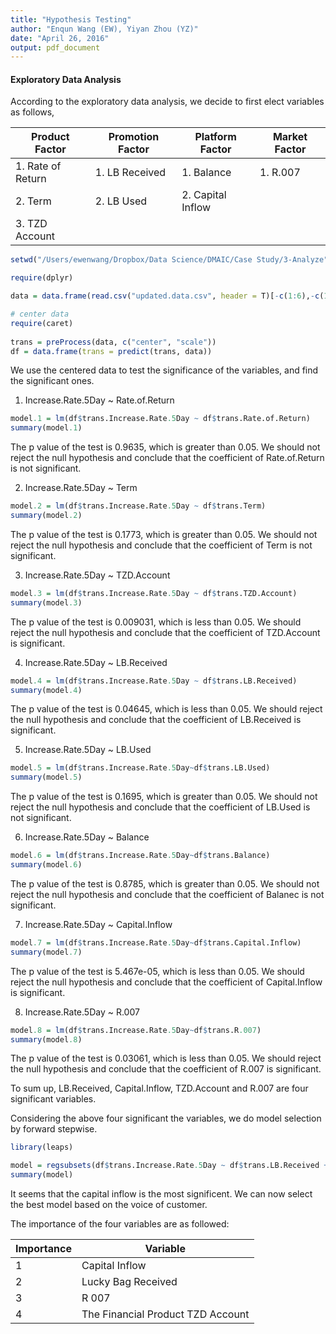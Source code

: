 ```yaml
---
title: "Hypothesis Testing"
author: "Enqun Wang (EW), Yiyan Zhou (YZ)"
date: "April 26, 2016"
output: pdf_document
---
```




#### Exploratory Data Analysis

According to the exploratory data analysis, we decide to first elect variables as follows,

|Product Factor |Promotion Factor |Platform Factor |Market Factor|
|--------|--------|--------|--------|
|1. Rate of Return |1. LB Received |1. Balance |1. R.007 |
|2. Term |2. LB Used |2. Capital Inflow | |
|3. TZD Account| | | |



```r
setwd("/Users/ewenwang/Dropbox/Data Science/DMAIC/Case Study/3-Analyze")

require(dplyr)

data = data.frame(read.csv("updated.data.csv", header = T)[-c(1:6),-c(1:3)])
```

```r
# center data
require(caret)
 
trans = preProcess(data, c("center", "scale"))
df = data.frame(trans = predict(trans, data))
```


We use the centered data to test the significance of the variables, and find the significant ones.


1. Increase.Rate.5Day ~ Rate.of.Return

```r
model.1 = lm(df$trans.Increase.Rate.5Day ~ df$trans.Rate.of.Return)
summary(model.1)
```

The p value of the test is 0.9635, which is greater than 0.05. We should not reject the null hypothesis and conclude that the coefficient of Rate.of.Return is not significant.


2. Increase.Rate.5Day ~ Term

```r
model.2 = lm(df$trans.Increase.Rate.5Day ~ df$trans.Term)
summary(model.2)
```

The p value of the test is 0.1773, which is greater than 0.05. We should not reject the null hypothesis and conclude that the coefficient of Term is not significant.


3. Increase.Rate.5Day ~ TZD.Account

```r
model.3 = lm(df$trans.Increase.Rate.5Day ~ df$trans.TZD.Account)
summary(model.3)
```

The p value of the test is 0.009031, which is less than 0.05. We should reject the null hypothesis and conclude that the coefficient of TZD.Account is significant.


4. Increase.Rate.5Day ~ LB.Received

```r
model.4 = lm(df$trans.Increase.Rate.5Day ~ df$trans.LB.Received)
summary(model.4)
```

The p value of the test is 0.04645, which is less than 0.05. We should reject the null hypothesis and conclude that the coefficient of LB.Received is significant.


5. Increase.Rate.5Day ~ LB.Used

```r
model.5 = lm(df$trans.Increase.Rate.5Day~df$trans.LB.Used)
summary(model.5)
```

The p value of the test is 0.1695, which is greater than 0.05. We should not reject the null hypothesis and conclude that the coefficient of LB.Used is not significant.


6. Increase.Rate.5Day ~ Balance

```r
model.6 = lm(df$trans.Increase.Rate.5Day~df$trans.Balance)
summary(model.6)
```

The p value of the test is 0.8785, which is greater than 0.05. We should not reject the null hypothesis and conclude that the coefficient of Balanec is not significant.



7. Increase.Rate.5Day ~ Capital.Inflow

```r
model.7 = lm(df$trans.Increase.Rate.5Day~df$trans.Capital.Inflow)
summary(model.7)
```

The p value of the test is 5.467e-05, which is less than 0.05. We should reject the null hypothesis and conclude that the coefficient of Capital.Inflow is significant.


8. Increase.Rate.5Day ~ R.007

```r
model.8 = lm(df$trans.Increase.Rate.5Day~df$trans.R.007)
summary(model.8)
```

The p value of the test is 0.03061, which is less than 0.05. We should reject the null hypothesis and conclude that the coefficient of R.007 is significant.


To sum up, LB.Received, Capital.Inflow, TZD.Account and R.007 are four significant variables.

Considering the above four significant the variables, we do model selection by forward stepwise.

```r
library(leaps)

model = regsubsets(df$trans.Increase.Rate.5Day ~ df$trans.LB.Received + df$trans.Capital.Inflow + df$trans.TZD.Account + df$trans.R.007, data=df, method = "forward")
summary(model)
```


It seems that the capital inflow is the most significent. We can now select the best model based on the voice of customer. 

The importance of the four variables are as followed:

|Importance|Variable|
|---|---|
|1|Capital Inflow|
|2|Lucky Bag Received|
|3|R 007|
|4|The Financial Product TZD Account|